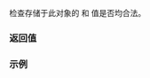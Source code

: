 {{cpp/chrono/year_month/title|ok}}
{{cpp/chrono/year_month/navbar}}
{{dcl begin}}
{{dcl|since=c++20|1=
constexpr bool ok() const noexcept;
}}
{{dcl end}}

检查存储于此对象的 {{tt|year}} 和 {{tt|month}} 值是否均合法。

=== 返回值 ===
{{c|year().ok() &amp;&amp; month().ok()}}

===示例===
{{example
|code=
#include &lt;chrono&gt;
using namespace std::chrono_literals;

int main()
{
    constexpr std::chrono::year_month ym1{3030y, std::chrono::July};
    static_assert(ym1.ok());

    constexpr std::chrono::year_month ym2{std::chrono::year(2020)/16};
    static_assert(!ym2.ok());
}
}}

{{langlinks|en|es|ja|ru}}